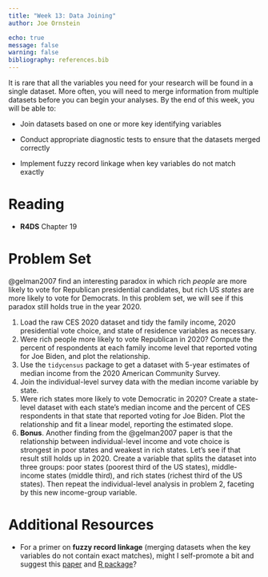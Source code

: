 ```yaml
---
title: "Week 13: Data Joining"
author: Joe Ornstein

echo: true
message: false
warning: false
bibliography: references.bib
---
```


It is rare that all the variables you need for your research will be found in a single dataset. More often, you will need to merge information from multiple datasets before you can begin your analyses. By the end of this week, you will be able to:

-   Join datasets based on one or more key identifying variables

-   Conduct appropriate diagnostic tests to ensure that the datasets merged correctly

-   Implement fuzzy record linkage when key variables do not match exactly

# Reading

-   **R4DS** Chapter 19

# Problem Set

@gelman2007 find an interesting paradox in which rich *people* are more likely to vote for Republican presidential candidates, but rich US *states* are more likely to vote for Democrats. In this problem set, we will see if this paradox still holds true in the year 2020.

1.  Load the raw CES 2020 dataset and tidy the family income, 2020 presidential vote choice, and state of residence variables as necessary.
2.  Were rich people more likely to vote Republican in 2020? Compute the percent of respondents at each family income level that reported voting for Joe Biden, and plot the relationship.
3.  Use the `tidycensus` package to get a dataset with 5-year estimates of median income from the 2020 American Community Survey.
4.  Join the individual-level survey data with the median income variable by state.
5.  Were rich states more likely to vote Democratic in 2020? Create a state-level dataset with each state's median income and the percent of CES respondents in that state that reported voting for Joe Biden. Plot the relationship and fit a linear model, reporting the estimated slope.
6.  **Bonus**. Another finding from the @gelman2007 paper is that the relationship between individual-level income and vote choice is strongest in poor states and weakest in rich states. Let's see if that result still holds up in 2020. Create a variable that splits the dataset into three groups: poor states (poorest third of the US states), middle-income states (middle third), and rich states (richest third of the US states). Then repeat the individual-level analysis in problem 2, faceting by this new income-group variable.

# Additional Resources

-   For a primer on **fuzzy record linkage** (merging datasets when the key variables do not contain exact matches), might I self-promote a bit and suggest this [paper](https://joeornstein.github.io/publications/fuzzylink.pdf) and [R package](https://joeornstein.github.io/software/fuzzylink/)?
